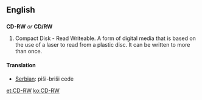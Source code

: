 ==English==

==={{Initialism}}===
'''CD-RW''' ''or'' '''CD/RW'''
# Compact Disk - Read Writeable.  A form of digital media that is based on the use of a laser to read from a plastic disc.  It can be written to more than once.

====Translation====
*[[Serbian]]: piši-briši cede
[[et:CD-RW]]
[[ko:CD-RW]]